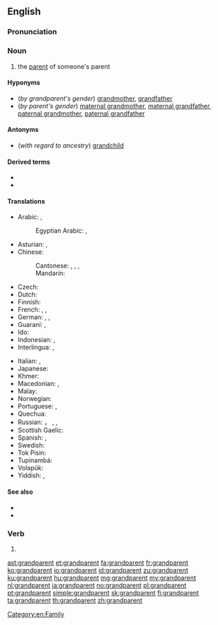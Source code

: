 {{also|grand-parent}}
==English==
{{wikipedia}}

===Pronunciation===
{{IPA|/ˈgɹæn(d)pɛəɹənt/|lang=en}}

===Noun===
{{en-noun}}

# the [[parent]] of someone's parent

====Hyponyms====
* (''by grandparent's gender'') [[grandmother]], [[grandfather]]
* (''by parent's gender'') [[maternal grandmother]], [[maternal grandfather]], [[paternal grandmother]], [[paternal grandfather]]

====Antonyms====
* (''with regard to ancestry'') [[grandchild]]

====Derived terms====
* {{l|en|great grandparent}}
* {{l|en|great great grandparent}}

====Translations====
{{trans-top|parent of one's parent}}
* Arabic: {{t+|ar|جَدّ|m}} {{qualifier|grandfather}}, {{t+|ar|جَدَّة|f}} {{qualifier|grandmother}}
*: Egyptian Arabic: {{t|arz|جد|m|tr=ged|sc=Arab}}, {{t|arz|جدة|f|tr=geda|sc=Arab}}
* Asturian: {{t+|ast|güelu|m}}, {{t+|ast|güela|f}}
* Chinese:
*: Cantonese: {{t|yue|祖父母|tr=zou2 fu6 mou5|sc=Hani}}, {{t|yue|公公婆婆|tr=gung1 gung1 po4 po4-2|sc=Hani}} {{qualifier|maternal}}, {{t|yue|爺爺嫲嫲|sc=Hani}}, {{t|yue|爷爷嫲嫲|tr=je4 je4 maa4 maa4|sc=Hani}} {{qualifier|paternal}}
*: Mandarin: {{t+|cmn|祖父母|tr=zǔfùmǔ|sc=Hani}}
* Czech: {{t+|cs|prarodič}}
* Dutch: {{t+|nl|grootouder|m}}
* Finnish: {{t+|fi|isovanhempi}}
* French: {{t+|fr|grand-parent|m}}, {{t+|fr|aïeul|m}}, {{t+|fr|aïeule|f}}
* German: {{t|de|Großelternteil|m}}, {{t+|de|Großeltern|p}} {{qualifier|plural only}}, {{t|de|Größings|p}} {{qualifier|North German}}
* Guaraní: {{qualifier|grandfather}} {{t|gn|taita guasu}}, {{qualifier|grandmother}} {{t|gn|jarýi}}
* Ido: {{t+|io|avo}}
* Indonesian: {{t+|id|kakek}} {{qualifier|grandfather}}, {{t+|id|nenek}} {{qualifier|grandmother}}
* Interlingua: {{qualifier|grandfather}} {{t|ia|granpatre}}, {{qualifier|grandmother}} {{t+|ia|granmatre}}
{{trans-mid}}
* Italian: {{qualifier|grandfather}} {{t+|it|nonno}}, {{qualifier|grandmother}} {{t+|it|nonna}}
* Japanese: {{t|ja|祖父母|tr=そふぼ, sofubo|sc=Jpan}}
* Khmer: {{t|km|យាយតា|tr=yeay tar|sc=Khmr}}
* Macedonian: {{t|mk|де́до|m}} {{qualifier|grandfather}}, {{t|mk|ба́ба|f}} {{qualifier|grandmother}}
* Malay: {{t|ms|datuk nenek}}
* Norwegian: {{t+|no|besteforelder|m}}
* Portuguese: {{qualifier|grandfather}} {{t+|pt|avô|m}}, {{qualifier|grandmother}} {{t+|pt|avó|f}}
* Quechua: {{t|qu|awki}}
* Russian: {{t+|ru|де́душка|m}}， {{t+|ru|дед|m}} {{qualifier|grandfather}}, {{t+|ru|ба́бушка|f}}, {{t+|ru|ба́ба|f}} {{qualifier|grandmother}}
* Scottish Gaelic: {{t|gd|seann-phàrant|m}}
* Spanish: {{t+|es|abuelo|m}}, {{t+|es|abuela|f}}
* Swedish: {{t|sv|far- och morföräldrar|c-p}}
* Tok Pisin: {{t|tpi|tumbuna}}
* Tupinambá: {{t|tpn|amỹîa}} {{qualifier|grandfather; t-, t-}}
* Volapük: {{t+|vo|lepal}}
* Yiddish: {{t|yi|זיידע־באָבע|p}}, {{t|yi|באָבע־זיידע|p}}
{{trans-bottom}}

====See also====
* {{l|en|mother}}
* {{l|en|father}}

===Verb===
{{en-verb}}

# {{synonym of|grandfather|lang=en}}

[[Category:en:Family]]

[[ast:grandparent]]
[[et:grandparent]]
[[fa:grandparent]]
[[fr:grandparent]]
[[ko:grandparent]]
[[io:grandparent]]
[[id:grandparent]]
[[zu:grandparent]]
[[ku:grandparent]]
[[hu:grandparent]]
[[mg:grandparent]]
[[my:grandparent]]
[[nl:grandparent]]
[[ja:grandparent]]
[[no:grandparent]]
[[pl:grandparent]]
[[pt:grandparent]]
[[simple:grandparent]]
[[sk:grandparent]]
[[fi:grandparent]]
[[ta:grandparent]]
[[th:grandparent]]
[[zh:grandparent]]